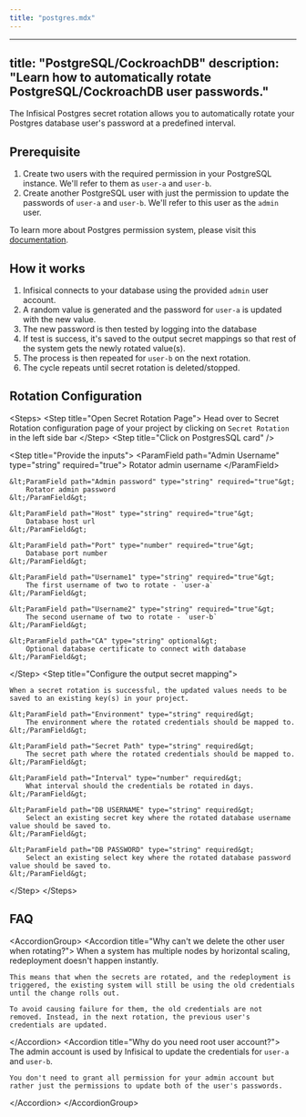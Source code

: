 ```yaml
---
title: "postgres.mdx"
---
```


---
title: "PostgreSQL/CockroachDB"
description: "Learn how to automatically rotate PostgreSQL/CockroachDB user passwords."
---

The Infisical Postgres secret rotation allows you to automatically rotate your Postgres database user's password at a predefined interval.


## Prerequisite

1. Create two users with the required permission in your PostgreSQL instance. We'll refer to them as `user-a` and `user-b`.
2. Create another PostgreSQL user with just the permission to update the passwords of `user-a` and `user-b`. We'll refer to this user as the `admin` user.

To learn more about Postgres permission system, please visit this [documentation](https://www.postgresql.org/docs/9.1/sql-grant.html).


## How it works 

1. Infisical connects to your database using the provided `admin` user account.
2. A random value is generated and the password for `user-a` is updated with the new value.
3. The new password is then tested by logging into the database
4. If test is success, it's saved to the output secret mappings so that rest of the system gets the newly rotated value(s).
5. The process is then repeated for `user-b` on the next rotation.
6. The cycle repeats until secret rotation is deleted/stopped.

## Rotation Configuration

&lt;Steps&gt;
  &lt;Step title="Open Secret Rotation Page"&gt;
	Head over to Secret Rotation configuration page of your project by clicking on `Secret Rotation` in the left side bar 
  &lt;/Step&gt;
  &lt;Step title="Click on PostgresSQL card" /&gt;

  &lt;Step title="Provide the inputs"&gt;
	&lt;ParamField path="Admin Username" type="string" required="true"&gt;
		Rotator admin username
	&lt;/ParamField&gt;

	&lt;ParamField path="Admin password" type="string" required="true"&gt;
		Rotator admin password
	&lt;/ParamField&gt;

	&lt;ParamField path="Host" type="string" required="true"&gt;
		Database host url
	&lt;/ParamField&gt;

	&lt;ParamField path="Port" type="number" required="true"&gt;
		Database port number
	&lt;/ParamField&gt;

	&lt;ParamField path="Username1" type="string" required="true"&gt;
		The first username of two to rotate - `user-a`
	&lt;/ParamField&gt;

	&lt;ParamField path="Username2" type="string" required="true"&gt;
		The second username of two to rotate - `user-b`
	&lt;/ParamField&gt;
 
	&lt;ParamField path="CA" type="string" optional&gt;
		Optional database certificate to connect with database
	&lt;/ParamField&gt;
  &lt;/Step&gt;
  &lt;Step title="Configure the output secret mapping"&gt;

  	When a secret rotation is successful, the updated values needs to be saved to an existing key(s) in your project. 

	&lt;ParamField path="Environment" type="string" required&gt;
		The environment where the rotated credentials should be mapped to.
	&lt;/ParamField&gt;

	&lt;ParamField path="Secret Path" type="string" required&gt;
		The secret path where the rotated credentials should be mapped to.
	&lt;/ParamField&gt;

	&lt;ParamField path="Interval" type="number" required&gt;
		What interval should the credentials be rotated in days.
	&lt;/ParamField&gt;

	&lt;ParamField path="DB USERNAME" type="string" required&gt;
		Select an existing secret key where the rotated database username value should be saved to.
	&lt;/ParamField&gt;

	&lt;ParamField path="DB PASSWORD" type="string" required&gt;
		Select an existing select key where the rotated database password value should be saved to.
	&lt;/ParamField&gt;
  &lt;/Step&gt;
&lt;/Steps&gt;

## FAQ

&lt;AccordionGroup&gt;
  &lt;Accordion title="Why can't we delete the other user when rotating?"&gt;
  	When a system has multiple nodes by horizontal scaling, redeployment doesn't happen instantly.

	This means that when the secrets are rotated, and the redeployment is triggered, the existing system will still be using the old credentials until the change rolls out. 

	To avoid causing failure for them, the old credentials are not removed. Instead, in the next rotation, the previous user's credentials are updated.
  &lt;/Accordion&gt;
  &lt;Accordion title="Why do you need root user account?"&gt;
	The admin account is used by Infisical to update the credentials for `user-a` and `user-b`. 

	You don't need to grant all permission for your admin account but rather just the permissions to update both of the user's passwords.
  &lt;/Accordion&gt;
&lt;/AccordionGroup&gt;
